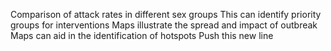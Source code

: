 Comparison of attack rates in different sex groups
This can identify priority groups for interventions
Maps illustrate the spread and impact of outbreak
Maps can aid in the identification of hotspots
Push this new line
